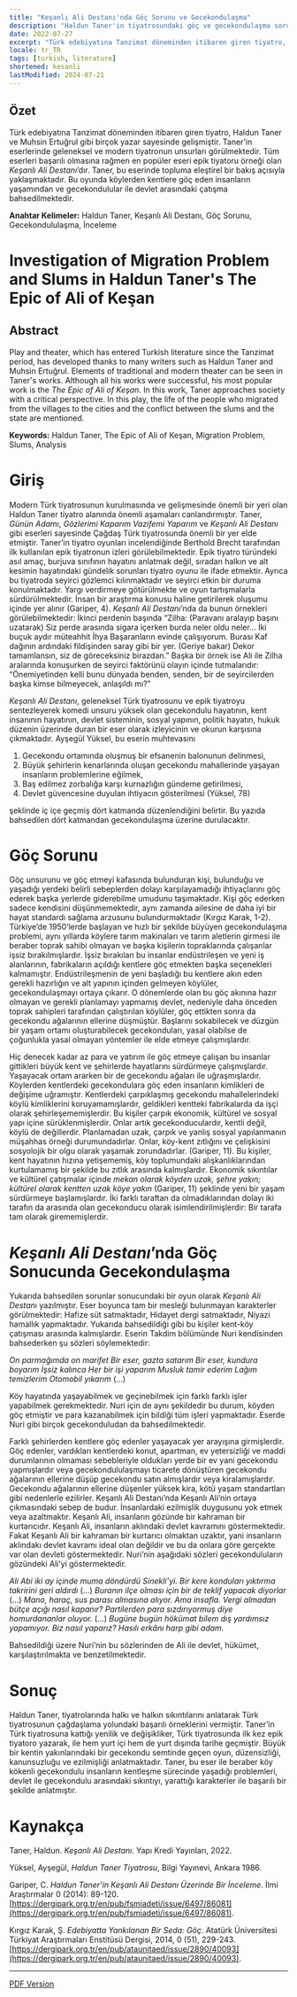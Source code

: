```yaml
---
title: "Keşanlı Ali Destanı'nda Göç Sorunu ve Gecekondulaşma"
description: "Haldun Taner'in tiyatrosundaki göç ve gecekondulaşma sorunları nasıl ele alınmıştır?"
date: 2022-07-27
excerpt: "Türk edebiyatına Tanzimat döneminden itibaren giren tiyatro, Haldun Taner ve Muhsin Ertuğrul gibi birçok yazar sayesinde gelişmiştir. Taner’in eserlerinde geleneksel ve modern tiyatronun unsurları görülmektedir. Tüm eserleri başarılı olmasına rağmen en popüler eseri epik tiyatoru örneği olan _Keşanlı Ali Destanı_’dır. Taner, bu eserinde topluma eleştirel bir bakış açısıyla yaklaşmaktadır. Bu oyunda köylerden kentlere göç eden insanların yaşamından ve gecekondulular ile devlet arasındaki çatışma bahsedilmektedir."
locale: tr_TR
tags: [turkish, literature]
shortened: kesanli
lastModified: 2024-07-21
---
```

## Özet

Türk edebiyatına Tanzimat döneminden itibaren giren tiyatro, Haldun Taner ve Muhsin Ertuğrul gibi birçok yazar sayesinde gelişmiştir. Taner’in eserlerinde geleneksel ve modern tiyatronun unsurları görülmektedir. Tüm eserleri başarılı olmasına rağmen en popüler eseri epik tiyatoru örneği olan _Keşanlı Ali Destanı_’dır. Taner, bu eserinde topluma eleştirel bir bakış açısıyla yaklaşmaktadır. Bu oyunda köylerden kentlere göç eden insanların yaşamından ve gecekondulular ile devlet arasındaki çatışma bahsedilmektedir.

**Anahtar Kelimeler:** Haldun Taner, Keşanlı Ali Destanı, Göç Sorunu, Gecekondululaşma, İnceleme

# Investigation of  Migration Problem and Slums in Haldun Taner's The Epic of Ali of Keşan

## Abstract
Play and theater, which has entered Turkish literature since the Tanzimat period, has developed thanks to many writers such as Haldun Taner and Muhsin Ertuğrul. Elements of traditional and modern theater can be seen in Taner's works. Although all his works were successful, his most popular work is the _The Epic of Ali of Keşan_. In this work, Taner approaches society with a critical perspective. In this play, the life of the people who migrated from the villages to the cities and the conflict between the slums and the state are mentioned.

**Keywords:** Haldun Taner, The Epic of Ali of Keşan, Migration Problem, Slums, Analysis

# Giriş

Modern Türk tiyatrosunun kurulmasında ve gelişmesinde önemli bir yeri olan Haldun Taner tiyatro alanında önemli aşamaları canlandırmıştır. Taner, _Günün Adamı_, _Gözlerimi Kaparım Vazifemi Yaparım_ ve _Keşanlı Ali Destanı_ gibi eserleri sayesinde Çağdaş Türk tiyatrosunda önemli bir yer elde etmiştir. Taner’in tiyatro oyunları incelendiğinde Berthold Brecht tarafından ilk kullanılan epik tiyatronun izleri görülebilmektedir. Epik tiyatro türündeki asıl amaç, burjuva sınıfının hayatını anlatmak değil, sıradan halkın ve alt kesimin hayatındaki gündelik sorunları tiyatro oyunu ile ifade etmektir. Ayrıca bu tiyatroda seyirci gözlemci kılınmaktadır ve seyirci etkin bir duruma konulmaktadır. Yargı verdirmeye götürülmekte ve oyun tartışmalarla sürdürülmektedir. İnsan bir araştırma konusu haline getirilerek oluşumu içinde yer alınır (Gariper, 4). _Keşanlı Ali Destanı_’nda da bunun örnekleri görülebilmektedir: İkinci perdenin başında “Zilha: (Paravanı aralayıp başını uzatarak) Siz perde arasında sigara içerken burda neler oldu neler... İki buçuk aydır müteahhit İhya Başaranların evinde çalışıyorum. Burası Kaf dağının ardındaki fildişinden saray gibi bir yer. (Geriye bakar) Dekor tamamlansın, siz de göreceksiniz birazdan.” Başka bir örnek ise Ali ile Zilha aralarında konuşurken de seyirci faktörünü olayın içinde tutmalarıdır: “Önemiyetinden kelli bunu dünyada benden, senden, bir de seyircilerden başka kimse bilmeyecek, anlaşıldı mı?”

_Keşanlı Ali Destanı_, geleneksel Türk tiyatrosunu ve epik tiyatroyu sentezleyerek komedi unsuru yüksek olan gecekondulu hayatının, kent insanının hayatının, devlet sisteminin, sosyal yapının, politik hayatın, hukuk düzenin üzerinde duran bir eser olarak izleyicinin ve okurun karşısına çıkmaktadır. Ayşegül Yüksel, bu eserin muhtevasını

1. Gecekondu ortamında oluşmuş bir efsanenin balonunun delinmesi,
2. Büyük şehirlerin kenarlarında oluşan gecekondu mahallerinde yaşayan insanların problemlerine eğilmek,
3. Baş edilmez zorbalığa karşı kurnazlığın gündeme getirilmesi,
4. Devlet güvencesine duyulan ihtiyacın gösterilmesi (Yüksel, 78)

şeklinde iç içe geçmiş dört katmanda düzenlendiğini belirtir. Bu yazıda bahsedilen dört katmandan gecekondulaşma üzerine durulacaktır.

# Göç Sorunu

Göç unsurunu ve göç etmeyi kafasında bulunduran kişi, bulunduğu ve yaşadığı yerdeki belirli sebeplerden dolayı karşılayamadığı ihtiyaçlarını göç ederek başka yerlerde giderebilme umudunu taşımaktadır. Kişi göç ederken sadece kendisini düşünmemektedir, aynı zamanda ailesine de daha iyi bir hayat standardı sağlama arzusunu bulundurmaktadır (Kırgız Karak, 1-2). Türkiye’de 1950’lerde başlayan ve hızlı bir şekilde büyüyen gecekondulaşma problemi, aynı yıllarda köylere tarım makinaları ve tarım aletlerin girmesi ile beraber toprak sahibi olmayan ve başka kişilerin topraklarında çalışanlar işsiz bırakılmışlardır. İşsiz bırakılan bu insanlar endüstrileşen ve yeni iş alanlarının, fabrikaların açıldığı kentlere göç etmekten başka seçenekleri kalmamıştır. Endüstrileşmenin de yeni başladığı bu kentlere akın eden gerekli hazırlığın ve alt yapının içinden gelmeyen köylüler, gecekondulaşmayı ortaya çıkarır. O dönemlerde olan bu göç akınına hazır olmayan ve gerekli planlamayı yapmamış devlet, nedeniyle daha önceden toprak sahipleri tarafından çalıştırılan köylüler, göç ettikten sonra da gecekondu ağalarının ellerine düşmüştür. Başlarını sokabilecek ve düzgün bir yaşam ortamı oluşturabilecek gecekonduları, yasal olabilse de çoğunlukla yasal olmayan yöntemler ile elde etmeye çalışmışlardır. 

Hiç denecek kadar az para ve yatırım ile göç etmeye çalışan bu insanlar gittikleri büyük kent ve şehirlerde hayatlarını sürdürmeye çalışmışlardır. Yaşayacak ortam ararken bir de gecekondu ağaları ile uğraşmışlardır. Köylerden kentlerdeki gecekondulara göç eden insanların kimlikleri de değişime uğramıştır. Kentlerdeki çarpıklaşmış gecekondu mahallelerindeki köylü kimliklerini koruyamamışlardır, geldikleri kentteki fabrikalarda da işçi olarak şehirleşememişlerdir. Bu kişiler çarpık ekonomik, kültürel ve sosyal yapı içine sürüklenmişlerdir. Onlar artık gecekonduculardır, kentli değil, köylü de değillerdir. Planlamadan uzak, çarpık ve yanlış sosyal yapılanmanın müşahhas örneği durumundadırlar. Onlar, köy-kent zıtlığını ve çelişkisini sosyolojik bir olgu olarak yaşamak zorundadırlar. (Gariper, 11). Bu kişiler, kent hayatının hızına yetişememiş, köy toplumundaki alışkanlıklarından kurtulamamış bir şekilde bu zıtlık arasında kalmışlardır. Ekonomik sıkıntılar ve kültürel çatışmalar içinde _mekan olarak köyden uzak, şehre yakın; kültürel olarak kentten uzak köye yakın_ (Gariper, 11) şeklinde yeni bir yaşam sürdürmeye başlamışlardır. İki farklı taraftan da olmadıklarından dolayı iki tarafın da arasında olan gecekonducu olarak isimlendirilmişlerdir: Bir tarafa tam olarak girememişlerdir. 

# _Keşanlı Ali Destanı_’nda Göç Sonucunda Gecekondulaşma

Yukarıda bahsedilen sorunlar sonucundaki bir oyun olarak _Keşanlı Ali Destanı_ yazılmıştır. Eser boyunca tam bir mesleği bulunmayan karakterler görülmektedir: Hafize süt satmaktadır, Hidayet dergi satmaktadır, Niyazi hamallık yapmaktadır. Yukarıda bahsedildiği gibi bu kişiler kent-köy çatışması arasında kalmışlardır. Eserin Takdim bölümünde Nuri kendisinden bahsederken şu sözleri söylemektedir:

_On parmağımda on marifet_
_Bir eser, gazta satarım_
_Bir eser, kundura boyarım_
_İşsiz kalınca_
_Her bir işi yaparım_
_Musluk tamir ederim_
_Lağım temizlerim_
_Otomobil yıkarım_
(…)

Köy hayatında yaşayabilmek ve geçinebilmek için farklı farklı işler yapabilmek gerekmektedir. Nuri için de aynı şekildedir bu durum, köyden göç etmiştir ve para kazanabilmek için bildiği tüm işleri yapmaktadır. Eserde Nuri gibi birçok gecekonduludan da bahsedilmektedir.

Farklı şehirlerden kentlere göç edenler yaşayacak yer arayışına girmişlerdir. Göç edenler, vardıkları kentlerdeki konut, apartman, ev yetersizliği ve maddi durumlarının olmaması sebebleriyle oldukları yerde bir ev yani gecekondu yapmışlardır veya gecekondululaşmayı ticarete dönüştüren gecekondu ağalarının ellerine düşüp gecekondu satın almışlardır veya kiralamışlardır. Gecekondu ağalarının ellerine düşenler yüksek kira, kötü yaşam standartları gibi nedenlerle ezilirler. Keşanlı Ali Destanı’nda Keşanlı Ali’nin ortaya çıkmasındaki sebep de budur. İnsanlardaki ezilmişlik duygusunu yok etmek veya azaltmaktır. Keşanlı Ali, insanların gözünde bir kahraman bir kurtarıcıdır. Keşanlı Ali, insanların aklındaki devlet kavramını göstermektedir. Fakat Keşanlı Ali bir kahraman bir kurtarıcı olmaktan uzaktır, yani insanların aklındakı devlet kavramı ideal olan değildir ve bu da onlara göre gerçekte var olan devleti göstermektedir. Nuri’nin aşağıdaki sözleri gecekonduluların gözündeki Ali’yi göstermektedir.

_Ali Abi iki ay içinde muma döndürdü Sinekli’yi. Bir kere konduları yıktırma takririni geri aldırdı_ (…) _Buranın ilçe olması için bir de teklif yapacak diyorlar_ (…) _Mano, haraç, sus parası almasına alıyor. Ama insafla. Vergi almadan bütçe açığı nasıl kapanır? Partilerden para sızdırıyormuş diye homurdananlar oluyor._ (…) _Bugüne bugün hökümat bilem dış yardımsız yapamıyor. Biz nasıl yaparız? Hasılı erkânı harp gibi adam._

Bahsedildiği üzere Nuri’nin bu sözlerinden de Ali ile devlet, hükümet, karşılaştırılmakta ve benzetilmektedir. 

# Sonuç

Haldun Taner, tiyatrolarında halkı ve halkın sıkıntılarını anlatarak Türk tiyatrosunun çağdaşlama yolundaki başarılı örneklerini vermiştir. Taner’in Türk tiyatrosuna kattığı yenilik ve değişikliker, Türk tiyatrosunda ilk kez epik tiyatoro yazarak, ile hem yurt içi hem de yurt dışında tarihe geçmiştir. Büyük bir kentin yakınlarındaki bir gecekondu semtinde geçen oyun, düzensizliği, kanunsuzluğu ve ezilmişliği anlatmaktadır. Taner, bu eser ile beraber köy kökenli gecekondulu insanların kentleşme sürecinde yaşadığı problemleri, devlet ile gecekondulu arasındaki sıkıntıyı, yarattığı karakterler ile başarılı bir şekilde anlatmıştır.


# Kaynakça

Taner, Haldun. _Keşanlı Ali Destanı_. Yapı Kredi Yayınları, 2022.

Yüksel, Ayşegül, _Haldun Taner Tiyatrosu_, Bilgi Yayınevi, Ankara 1986.

Gariper, C. _Haldun Taner'in Keşanlı Ali Destanı Üzerinde Bir İnceleme_. İlmi Araştırmalar 0 (2014): 89-120. [https://dergipark.org.tr/en/pub/fsmiadeti/issue/6497/86081](https://dergipark.org.tr/en/pub/fsmiadeti/issue/6497/86081).
 
Kırgız Karak, Ş. _Edebiyatta Yankılanan Bir Seda: Göç_. Atatürk Üniversitesi Türkiyat Araştırmaları Enstitüsü Dergisi, 2014, 0 (51), 229-243. [https://dergipark.org.tr/en/pub/ataunitaed/issue/2890/40093](https://dergipark.org.tr/en/pub/ataunitaed/issue/2890/40093).

---

[PDF Version](/pdfs/kesanli-ali-goc.pdf)
